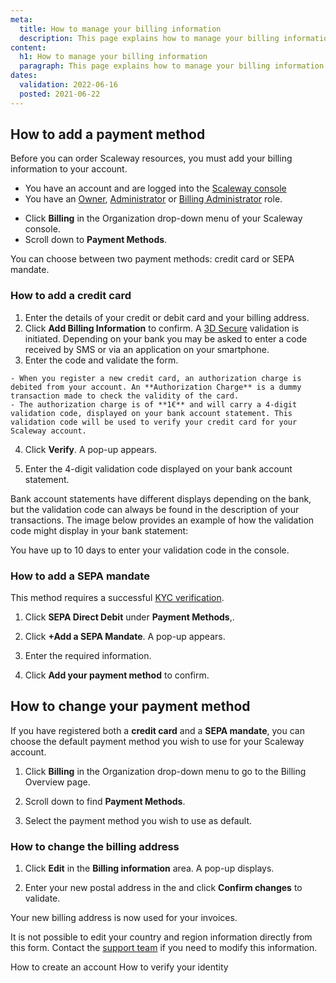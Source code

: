 ```yaml
---
meta:
  title: How to manage your billing information
  description: This page explains how to manage your billing information
content:
  h1: How to manage your billing information
  paragraph: This page explains how to manage your billing information
dates:
  validation: 2022-06-16
  posted: 2021-06-22
---
```


## How to add a payment method

Before you can order Scaleway resources, you must add your billing information to your account.

<Message type="requirement">

  - You have an account and are logged into the [Scaleway console](https://console.scaleway.com) 
  - You have an [Owner](/console/my-account/concepts#owner), [Administrator](/console/my-account/concepts#administrator) or [Billing Administrator](/console/my-account/concepts#billing-administrator) role.

</Message>

- Click **Billing** in the Organization drop-down menu of your Scaleway console.
- Scroll down to **Payment Methods**.

<Lightbox src="scaleway-payment-methods.webp" width="700" />

You can choose between two payment methods: credit card or SEPA mandate.

### How to add a credit card

1. Enter the details of your credit or debit card and your billing address.
2. Click **Add Billing Information** to confirm. A [3D Secure](https://en.wikipedia.org/wiki/3-D_Secure) validation is initiated. Depending on your bank you may be asked to enter a code received by SMS or via an application on your smartphone.
3. Enter the code and validate the form.

  <Message type="note">

    - When you register a new credit card, an authorization charge is debited from your account. An **Authorization Charge** is a dummy transaction made to check the validity of the card.
    - The authorization charge is of **1€** and will carry a 4-digit validation code, displayed on your bank account statement. This validation code will be used to verify your credit card for your Scaleway account.

  </Message> 

4. Click **Verify**. A pop-up appears.

5. Enter the 4-digit validation code displayed on your bank account statement.

<Message type="note">

Bank account statements have different displays depending on the bank, but the validation code can always be found in the description of your transactions. The image below provides an example of how the validation code might display in your bank statement:

<Lightbox src="scaleway-bank-statement.webp" alt="Screenshot of a bank account statement. Under the transactions section, an entry called SCW*C-6569E-COMMERCE displays. The validation code is represented by the number sequence" />

</Message> 


<Message type="important">

You have up to 10 days to enter your validation code in the console.

</Message> 


### How to add a SEPA mandate

<Message type="note">

This method requires a successful [KYC verification](/console/my-account/how-to/verify-identity).

</Message> 

1. Click **SEPA Direct Debit** under **Payment Methods**,.

2. Click **+Add a SEPA Mandate**. A pop-up appears.

3. Enter the required information.

4. Click **Add your payment method** to confirm.

## How to change your payment method

If you have registered both a **credit card** and a **SEPA mandate**, you can choose the default payment method you wish to use for your Scaleway account.

1. Click **Billing** in the Organization drop-down menu to go to the Billing Overview page.

2. Scroll down to find **Payment Methods**.

3. Select the payment method you wish to use as default.

### How to change the billing address

1. Click **Edit** in the **Billing information** area. A pop-up displays.

2. Enter your new postal address in the and click **Confirm changes** to validate.

Your new billing address is now used for your invoices. 

<Message type="note">

It is not possible to edit your country and region information directly from this form. Contact the [support team](https://console.scaleway.com/support/tickets/) if you need to modify this information.

</Message>

<Lightbox src="scaleway-default-payment-method.webp" />

<Navigation title="See Also">
  <PreviousButton to="/console/my-account/how-to/create-an-account">How to create an account</PreviousButton>
  <NextButton to="/console/my-account/how-to/verify-identity">How to verify your identity</NextButton>
</Navigation>
